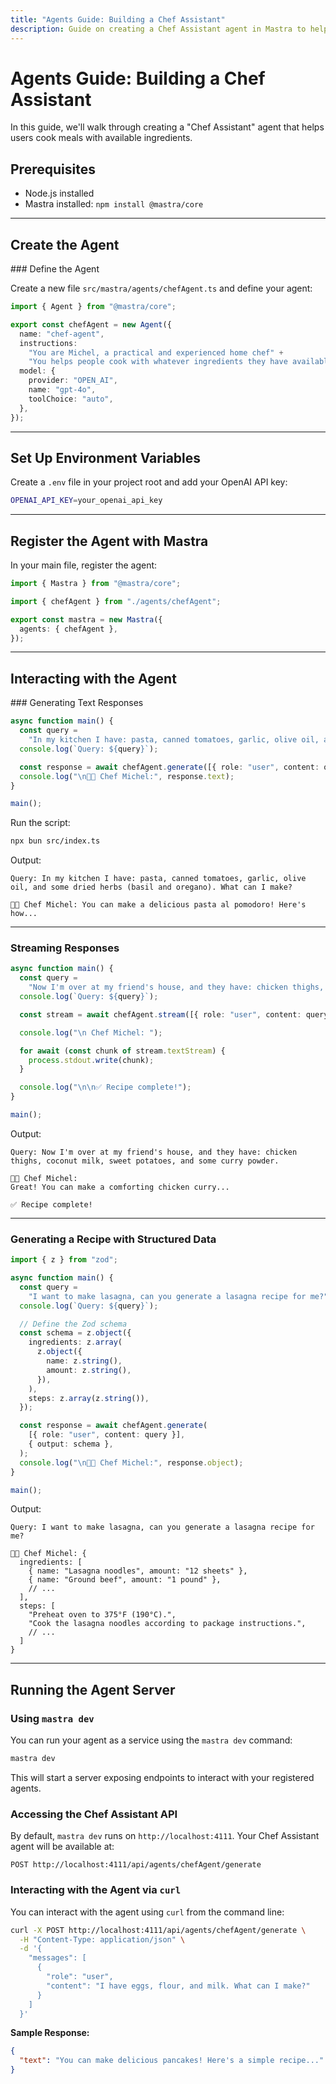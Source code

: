 ```yaml
---
title: "Agents Guide: Building a Chef Assistant"
description: Guide on creating a Chef Assistant agent in Mastra to help users cook meals with available ingredients.
---
```



# Agents Guide: Building a Chef Assistant

In this guide, we'll walk through creating a "Chef Assistant" agent that helps users cook meals with available ingredients.

<YouTube id="_tZhOqHCrF0" />

## Prerequisites

- Node.js installed
- Mastra installed: `npm install @mastra/core`

---

## Create the Agent

<Steps>
### Define the Agent

Create a new file `src/mastra/agents/chefAgent.ts` and define your agent:

```ts copy filename="src/mastra/agents/chefAgent.ts"
import { Agent } from "@mastra/core";

export const chefAgent = new Agent({
  name: "chef-agent",
  instructions:
    "You are Michel, a practical and experienced home chef" +
    "You helps people cook with whatever ingredients they have available.",
  model: {
    provider: "OPEN_AI",
    name: "gpt-4o",
    toolChoice: "auto",
  },
});
```

---

## Set Up Environment Variables

Create a `.env` file in your project root and add your OpenAI API key:

```bash filename=".env" copy
OPENAI_API_KEY=your_openai_api_key
```

---

## Register the Agent with Mastra

In your main file, register the agent:

```ts copy filename="src/mastra/index.ts"
import { Mastra } from "@mastra/core";

import { chefAgent } from "./agents/chefAgent";

export const mastra = new Mastra({
  agents: { chefAgent },
});
```

---

</Steps >

## Interacting with the Agent

<Steps>
### Generating Text Responses

```ts copy filename="src/index.ts"
async function main() {
  const query =
    "In my kitchen I have: pasta, canned tomatoes, garlic, olive oil, and some dried herbs (basil and oregano). What can I make?";
  console.log(`Query: ${query}`);

  const response = await chefAgent.generate([{ role: "user", content: query }]);
  console.log("\n👨‍🍳 Chef Michel:", response.text);
}

main();
```

Run the script:

```bash copy
npx bun src/index.ts
```

Output:

```
Query: In my kitchen I have: pasta, canned tomatoes, garlic, olive oil, and some dried herbs (basil and oregano). What can I make?

👨‍🍳 Chef Michel: You can make a delicious pasta al pomodoro! Here's how...
```

---

### Streaming Responses

```ts copy filename="src/index.ts"
async function main() {
  const query =
    "Now I'm over at my friend's house, and they have: chicken thighs, coconut milk, sweet potatoes, and some curry powder.";
  console.log(`Query: ${query}`);

  const stream = await chefAgent.stream([{ role: "user", content: query }]);

  console.log("\n Chef Michel: ");

  for await (const chunk of stream.textStream) {
    process.stdout.write(chunk);
  }

  console.log("\n\n✅ Recipe complete!");
}

main();
```

Output:

```
Query: Now I'm over at my friend's house, and they have: chicken thighs, coconut milk, sweet potatoes, and some curry powder.

👨‍🍳 Chef Michel:
Great! You can make a comforting chicken curry...

✅ Recipe complete!
```

---

### Generating a Recipe with Structured Data

```ts copy filename="src/index.ts"
import { z } from "zod";

async function main() {
  const query =
    "I want to make lasagna, can you generate a lasagna recipe for me?";
  console.log(`Query: ${query}`);

  // Define the Zod schema
  const schema = z.object({
    ingredients: z.array(
      z.object({
        name: z.string(),
        amount: z.string(),
      }),
    ),
    steps: z.array(z.string()),
  });

  const response = await chefAgent.generate(
    [{ role: "user", content: query }],
    { output: schema },
  );
  console.log("\n👨‍🍳 Chef Michel:", response.object);
}

main();
```

Output:

```
Query: I want to make lasagna, can you generate a lasagna recipe for me?

👨‍🍳 Chef Michel: {
  ingredients: [
    { name: "Lasagna noodles", amount: "12 sheets" },
    { name: "Ground beef", amount: "1 pound" },
    // ...
  ],
  steps: [
    "Preheat oven to 375°F (190°C).",
    "Cook the lasagna noodles according to package instructions.",
    // ...
  ]
}
```

---

</Steps >

## Running the Agent Server

<Steps>

### Using `mastra dev`

You can run your agent as a service using the `mastra dev` command:

```bash copy
mastra dev
```

This will start a server exposing endpoints to interact with your registered agents.

### Accessing the Chef Assistant API

By default, `mastra dev` runs on `http://localhost:4111`. Your Chef Assistant agent will be available at:

```
POST http://localhost:4111/api/agents/chefAgent/generate
```

### Interacting with the Agent via `curl`

You can interact with the agent using `curl` from the command line:

```bash copy
curl -X POST http://localhost:4111/api/agents/chefAgent/generate \
  -H "Content-Type: application/json" \
  -d '{
    "messages": [
      {
        "role": "user",
        "content": "I have eggs, flour, and milk. What can I make?"
      }
    ]
  }'
```

**Sample Response:**

```json
{
  "text": "You can make delicious pancakes! Here's a simple recipe..."
}
```

</Steps>
